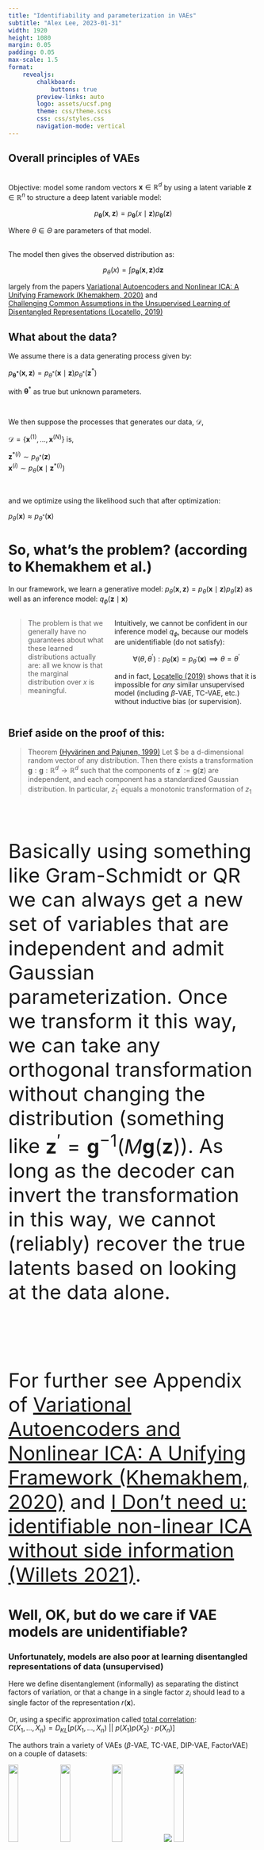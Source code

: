 ```yaml
---
title: "Identifiability and parameterization in VAEs"
subtitle: "Alex Lee, 2023-01-31"
width: 1920
height: 1080
margin: 0.05
padding: 0.05
max-scale: 1.5
format:
    revealjs:
        chalkboard:
            buttons: true
        preview-links: auto
        logo: assets/ucsf.png
        theme: css/theme.scss
        css: css/styles.css
        navigation-mode: vertical
---
```




## Overall principles of VAEs 
  
<br>
Objective: model some random vectors $\mathbf{x}  \in \mathbb{R}^d$ by using a latent variable $\mathbf{z} \in \mathbb{R}^n$ to structure a deep latent variable model:

$$p_\mathbf{\theta}(\mathbf{x}, \mathbf{z}) = p_\mathbf{\theta}(x \mid\mathbf{z})p_\mathbf{\theta}(\mathbf{z})$$  

::: {.centered}
Where $\theta \in \Theta$ are parameters of that model.  

<br> 
The model then gives the observed distribution as: 
:::

$$p_\theta(x) = \int p_{\mathbf{\theta}}(\mathbf{x}, \mathbf{z}) \mathrm{d}\mathbf{z}$$

::: {.footer}
largely from the papers [Variational Autoencoders and Nonlinear ICA: A Unifying 
Framework (Khemakhem, 2020)](https://arxiv.org/abs/1907.04809) and  
[Challenging Common Assumptions in the Unsupervised Learning of Disentangled Representations (Locatello, 2019)](https://arxiv.org/abs/1811.12359)
:::


## What about the data?

::: {font-size=2.5rem}

::: {.centered}
We assume there is a data generating process given by:  

$p_{\mathbf{\theta^\ast}}(\mathbf{x}, \mathbf{z}) = p_{\theta^\ast}(\mathbf{x}\mid\mathbf{z}) p_{\theta^\ast}(\mathbf{z}^\ast)$  

with $\mathbf{\theta}^\ast$ as true but unknown parameters.  

<br>

We then suppose the processes that generates our data, $\mathcal{D}$,

$\mathcal{D} = \{\mathbf{x}^{(1)}, ..., \mathbf{x}^{(\mathit{N})}\}$ is,  


$\mathbf{z}^{\ast(i)} \sim p_{\theta^\ast}(\mathbf{z})$  
$\mathbf{x}^{(i)} \sim p_{\theta} (\mathbf{x} \mid \mathbf{z}^{\ast(i)})$  
  
  
<br> 


and we optimize using the likelihood such that after optimization:  

$p_{\theta}(\mathbf{x}) \approx p_{\theta^{\ast}}(\mathbf{x})$

:::
:::

# So, what's the problem? (according to Khemakhem et al.)

::: {.centered}
In our framework, we learn a generative model:  $p_\theta (\mathbf{x}, \mathbf{z}) = p_\theta (\mathbf{x} \mid \mathbf{z}) p_\theta (\mathbf{z})$
as well as an inference model:  $q_\phi (\mathbf{z} \mid \mathbf{x})$
:::


::: {.columns}

::: {.column width="40%" .fragment fragment-index=1}
> The problem is that we generally have no guarantees about what these learned distributions actually are: all we know is that the marginal distribution over $x$ is meaningful.
:::

::: {.column width="60%" text-align="center" justify-content="center"}

<div class="fragment" data-fragment-index=2>
Intuitively, we cannot be confident in our inference model $q_\phi$, because our models are unidentifiable (do not satisfy): 

$$\forall(\theta, \theta^{\prime}) : p_\theta(\mathbf{x}) = p_{\theta^\prime} (\mathbf{x}) \implies \theta = \theta^{\prime} $$
</div>

<div class="fragment" data-fragment-index=3>
and in fact, [Locatello (2019)](https://arxiv.org/pdf/1811.12359.pdf) shows that it is impossible for *any* similar unsupervised model (including $\beta$-VAE, TC-VAE, etc.)
without inductive bias (or supervision).
</div>

:::
:::

## Brief aside on the proof of this: {font-size="2rem"}

> Theorem [(Hyvärinen and Pajunen, 1999)](https://doi.org/10.1016/S0893-6080(98)00140-3)
Let $\mathbf{z} be a d-dimensional random vector of any distribution. Then there exists a transformation $\mathbf{g}: \mathbf{g}: \mathbb{R}^d \rightarrow \mathbb{R}^d$
such that the components of $\mathbf{z}^{\prime} := \mathbf{g}(\mathbf{z})$ are independent, and each component has a standardized Gaussian distribution. In particular, 
$z_{1}^{\prime}$ equals a monotonic transformation of $z_1$

 
<div style="font-size: 2.5rem;"> 

<br>
Basically using something like Gram-Schmidt or QR we can always get a new set of variables that are independent and admit Gaussian parameterization. Once we transform 
it this way, we can take any orthogonal transformation without changing the distribution (something like $\mathbf{z}^{\prime} = \mathbf{g}^{-1}(M\mathbf{g}(\mathbf{z})$). 
As long as the decoder can invert the transformation in this way, we cannot (reliably) recover the true latents based on looking at the data alone.  

<br>

For further see Appendix of [Variational Autoencoders and Nonlinear ICA: A Unifying Framework (Khemakhem, 2020)](https://arxiv.org/abs/1907.04809) and [I Don't need u: identifiable non-linear ICA without side information (Willets 2021)](https://arxiv.org/abs/2106.05238).

</div>

# Well, OK, but do we care if VAE models are unidentifiable?
<h3> Unfortunately, models are also poor at learning disentangled representations of data (unsupervised) </h3>  

<div class="r-stack">
<div class="fragment fade-in-then-out">
Here we define disentanglement (informally) as separating the distinct factors of variation, or that a change in a single factor $z_i$ should lead to a single factor of the representation $r(\mathbf{x})$.
<br> <br>
Or, using a specific approximation called <u>total correlation</u>:<br> $C(X_1, ..., X_n) = D_{KL} [p(X_1, ..., X_n)\ ||\ p(X_1)p(X_2) \cdot p(X_n)]$
</div>

<div class="fragment fade-in-then-out">
The authors train a variety of VAEs ($\beta$-VAE, TC-VAE, DIP-VAE, FactorVAE) on a couple of datasets: 

<div class="display: flex; flex-direction: row; max-width: 300rem; width: 300rem; margin: auto">

<img src="https://i.imgur.com/shVORrA.jpg" style="height: 20%; width: 20%">
<img src="https://i.imgur.com/IxZn6Ao.jpg" style="height: 20%; width: 20%">
<img src="https://i.imgur.com/JGmPDa6.jpg" style="height: 20%; width: 20%">
<img src="assets/3dshapes.gif">
<img src="https://i.imgur.com/GWN0sx9.jpg" style="height: 20%; width: 20%">
<p>
Note that each of these has as "labels" the ground-truth factors of variation.
</p>
</div>

</div>


<div class="fragment fade-in" style="text-align: center">
$C(X_1, ..., X_n) = D_{KL} [p(X_1, ..., X_n)\ ||\ p(X_1)p(X_2) \cdot p(X_n)]$

<div style="display: flex; flex-direction: row">

<div style="margin: 0; padding: 0">
<img src="assets/tc-exp.png" style="width: 150%; height: 150%; max-width: 138%; max-height: 138%; position: relative; left: -15rem">
</div>

<div style="margin: 0; padding: 0; font-size: 2rem; max-width: 44rem; display: flex; align-items; position: relative; left: 10rem">
<br>

<ul style="position: relative; top: 2rem; font-size: 2.5rem">
<li> as regularization goes up (think of $\beta$-VAE), $z$ are disentangled--but only with random sampling
<li> however, the correlation actually increases when we select the average representation (as we often do)</li>
<li> disentanglement mildly correlates with downstream accuracy </li>
</ul>
</div>


</div>

</div>

</div>

# What is to be done about this?
<h3>The authors of <a href="https://arxiv.org/abs/1907.04809">Khemakhem (2020)</a> actually show that with supervision, we can have identifiability</h3>

<div>

<br>

<p style="font-size: 32rem"> We utilize a new variable, $\mathbf{u}$, to enforce conditional independency of $\mathbf{z}$ with a new model where:

$$
p_\theta(\mathbf{x}, \mathbf{z}\mid \mathbf{u}) = p_f(\mathbf{x} \mid \mathbf{z}) p_\phi(\mathbf{z} \mid \mathbf{u})
$$

<span class="fragment">
this model forms a Bayes net: $\mathbf{u} \rightarrow \mathbf{z} \rightarrow \mathbf{x}$
and here, $\theta$ and $\phi$ are identifiable up to permutations and scaling--unless $\mathbf{z}$ are Gaussian with only scale parameters.
</span>


<div class="r-stack">
<div class="fragment fade-in-then-out">

The likelihood is:
$$
\mathbf{E}_{q_{\phi}(\mathbf{z} \mid \mathbf{x}, \mathbf{u})} [\mathrm{log}\ p_\theta(\mathbf{x}, \mathbf{z} \mid \mathbf{u}) - log_{q_\phi}(\mathbf{z} \mid \mathbf{x}, \mathbf{u})]
$$
</div>

<div class="fragment fade-in">
which can be rewritten: $\mathrm{log}\ p_\theta(\mathbf{x} \mid \mathbf{u}) - \mathrm{KL}(q_\phi(\mathbf{z} \mid \mathbf{x}, \mathbf{u})\ ||\ p_\theta(\mathbf{z} \mid \mathbf{x}, \mathbf{u}))$

</div>
</div>


</p>

</div>

# The salient fact here is that $\mathbf{u}$ provides the unmixing of $\mathbf{z}$
<h3> So, then, what is the right variable $\mathbf{u}$ to condition on, and how should we do it? </h3>

There's a rapidly developing literature in this area, but these two papers present different ideas about this: 

<div style="text-align: center;">
<div class="r-stack" style="">

<div class="fragment fade-in-then-out" style="padding: 0; margin: 0">
<img src="assets/causal-shift.png" style="height: 80%; width: 80%; max-width: 150%; max-height: 150%">
</div>

<div class="fragment fade-in" style="padding: 0; margin: 0">
<img src="assets/clap.png" style="height: 80%; width: 80%; max-width: 150%; max-height: 150%">
</div>

</div>
</div>

# <a href="https://arxiv.org/abs/2211.03553">Lopez et al.</a> study Perturb-seq analysis with a link to causal learning
<h3> The idea is to integrate the idea of <a href="https://arxiv.org/abs/2207.07732">sparse mechanism shift:</a> </h3>

<div>
<div style="margin:0;padding:0; text-align: center">
<span> which says each perturbation only affects a few mechanisms (latents). </span>
</div>

<br> <br>
The idea is to model this using a sparse a bipartite graph, $G^a = ([K], [p], E)$, where $E$ are edges, $[p]$ the number of latents, and $[K]$ denotes the set of perturbations.
<br>
<br>
<div style="text-align:center">
note: instead of $\mathbf{u}$ as the supervising / conditional variable, now we are using $\mathbf{a}$
</div>
<br> <br>

</div>

# To do this, we modify the normal scVI VAE with a spike-and-slab prior:

:::: {.columns}

::: {.column width="70%"}
$$
z_i\ \mid\ a \sim \gamma_i^a\mathrm{Normal}(\mu_i^a, 1) + (1 - \gamma_i^a)\mathrm{Normal}(0,1),\ \mathbf{z} \in \mathbb{R}^d
\\
\pi_i^a \sim \mathrm{Beta}(1, K)
\\
\gamma_i^a \sim \mathrm{Bernoulli}(\pi_i^a), 
$$

:::: {.columns}

::: {.column width="50%"}
<img src="assets/mask.png" style="height: 100%; width: 100%">
:::

::: {.column width="10%"}
:::

::: {.column width="30%"}
<br>
The dotted lines indicate the $\pi_i^a$'s learned by the model.
:::

::::

:::

::: {.column width="10%"}
<!-- empty column to create gap -->
:::

::: {.column width="20%" }
[In practice we use a Gumbel-sigmoid to model the Bernoulli.]{style="font-size: 2.5rem"}
<br> <br> <br>
[This formulation gives a identifiability up to linear transformation--stronger than before]{style="font-size: 2.5rem"}
:::

::::

# This model performs well in simulations of single-cell data
<h3> The authors simulate data with this sparse mechanism and try to see if the right $\pi_i^a$ are learned</h3>

<div>
<div style="text-align: center">
<img src="assets/simulations.png" style="width: 100%; height: 100%">
</div>

<p> Models were mixed with a small neural network--so I suppose OK that the F1 is quite low-and in general, the iVAE and sVAE were modified in
ways that are not exactly correspondent to the original framing to accomodate comparison </p>
</div>

::: {.footer}
Interventional NLL means transfer learning on a subset of held-out data
:::

# Analysis on <a href="https://www.ncbi.nlm.nih.gov/pmc/articles/PMC9380471/">Replogle (2022) datasets</a>
<h3> </h3>

:::: {.columns}

::: {.column width="60%"}
<img src="https://www.ncbi.nlm.nih.gov/pmc/articles/PMC9380471/bin/nihms-1812939-f0001.jpg" style="width: 80%; height: 80%; position: relative; left: -10rem">
:::

::: {.column width="30%"}
<img src="assets/replogle.png" style="width: 180%; height: 180%; max-width: 180%; max-height: 180%; position: relative; left: -20rem">

<div style="max-width: 800px">
Interventional NLL is highest for sVAE+ on transfer learning task

<br>
Hold out sets were defined by manual clustering of perturbations
</div>
:::

::::

# Conclusions and caveats

<ul>
<li> $\mathrm{Beta}$ distribution may not be coded correctly in the reference implementation (doesn't seem to incorporate $[K]$)</li>
<li> Seems like overall model does well at recovering sparse-shift simulated data--does this match biology?</li>
<li> What are ways to better validate this sort of model? Known gene lists or TF-target lists? </li>
<li> Logits for $\pi_i^a$ are scalar values that are optimized; can we use other models / methods to parameterize more flexibly?</li>
<li> How to interpret $z$'s? Paper used post-hoc methods but not LDVAE variants; are there other ways? </li>
</ul>

# Taeb et al. focus on interpretability and predictive accuracy
<h3> Assumption: $\mathbf{z}$ can be partitioned into two parts in to an "anti-causal" model:</h3>


<br>

:::: {.columns}

::: {.column width="60%"}
<img src="assets/taeb-1a.png" style="width: 85%; height: auto; position: relative; top: -90px; left: 0rem;">
:::

::: {.column width="40%"}
<br>
<br>
$\mathbf{z}_c$ and $\mathbf{z}_s$, where $s$ denotes "style" features and $c$ denotes "core" features--only core features are relevant for prediction.
:::

::::

# We also set assumptions on the covariance structure of $\mathbf{z}$

$$
\mathbf{X} = f^\star(\mathbf{Z}), \mathrm{where}\ \epsilon \perp\kern-5pt\perp \mathbf{Z}, \mathbf{Y} 
\\
\mathbf{Z}\mid\mathbf{Y} = y \sim \mathcal{N}
\Biggl(
\begin{pmatrix}
\mu_y \\
\mu
\end{pmatrix},
\begin{pmatrix}
D_y^\star & 0 \\
0 & G^\star
\end{pmatrix}
\Biggr),\ D_y^\star\ \mathrm{diagonal}
$$

Which basically gives the factorized posterior for $D_y^\star$ that we are used to and lets the style features have an arbitrary structure.

In this model we also get identifiability up to scaling and permutation (less strong than sVAE+).


# This model has a very different architecture, with two portions

<div style="display: flex; flex-direction: row">

<div style="margin: 0; padding: 0">
<img src="assets/clap-arch.png" style="width: 170%; height: 170%; max-width: 170%; max-height: 170%; position: relative; left: -5rem">
</div>

<div class="r-stack">
<div style="margin: 0; padding: 0; max-width: 60rem; position: relative; left: 30rem; " class="fragment fade-out">

<p style="position: relative; top: 2rem;">
<br>
There are two encoders:

<ul>
<li> $\phi_{cl}$, which sees $\mathbf{Y}$ directly during training</li>
<li> $\phi_p$, which only sees $\mathbf{X}$</li>
</ul>
<br>
And two decoders:
<ul>
<li> $f$, which actually is used <u>twice</u> every forward pass, once for each set of $\mathbf{z}$</li>
<li> $\phi$, which simply outputs $\hat{y}$</li>
</ul>

</p>
</div>

<div class="fragment fade-in" style="margin: 0; padding: 0; max-width: 60rem; position: relative; left: 30rem; ">
<br> <br>
The actual loss then is $\mathcal{L} = \mathcal{L}_{cl} + \mathcal{L}_{p} - \lambda_n\rho$ 

<ul>
<li> $\mathcal{L}_{cl}$ (which is actually two terms, $f(\phi^p(\mathbf{x}))$ and $f(\phi^{cl}(\mathbf{x}))$ which helps the $\mathbf{z}$ converge together and causes "concept learning" </li>
<li> $\lambda\rho$ is a group sparsity penalty on the decoder and encoder, separately</li>
</ul>
</div>

</div>


</div>

# Interpretability is provided in form of latent traversal inspection

<div style="display: flex; flex-direction: row">

<div style="margin: 0; padding: 0">
<img src="assets/clap-traversal.png" style="width: 170%; height: 170%; max-width: 170%; max-height: 170%; position: relative; left: -5rem">
</div>

<div style="margin: 0; padding: 0; max-width: 60rem; position: relative; left: 30rem; " class="fragment fade-out">
<br>
For a given data point, posterior mean is computed and then data points around the source are decoded.

<br>
Global vs local weights are from the model or from the data.
<img src="assets/global-local.png" style="height: auto; width: 100%">
</div>

</div>

# Accuracy is high (>99%) but traversals not incredibly convincing


<div style="display: flex; flex-direction: row">

<div style="margin: 0; padding: 0">
<img src="assets/vis1.png" style="width: 170%; height: 170%; max-width: 170%; max-height: 170%; position: relative; left: -5rem">
</div>

<div style="margin: 0; padding: 0; max-width: 50rem; position: relative; left: 30rem; " class="">
<br>
Regularization is also very important; without $\lambda$ model seems to be more likely to have low-variance / unimportant dimensions.
<br>
<br>
In addition, for the datasets shown (Shapes3D and MPI3D) there are many labels--performance and ability to recover meaningful variables decreases with number of labels provided 
</div>

</div>

# Exploration on chest x-ray dataset
<h4>Dataset has 14 classes; performs at least as well as comparator model (~90% accuracy) </h4>
<div style="display: flex; flex-direction: row">

<div style="margin: 0; padding: 0">
<img src="assets/chestxray.png" style="width: 170%; height: 170%; max-width: 105%; max-height: 105%; position: relative; left: -10rem; top: -2rem">
</div>

<div style="margin: 0; padding: 0; max-width: 60rem; position: relative; left: -3rem; " >
<br>

Local vs global weights seem to have some overall relevance for classification (Lung shape feature)
<br> <br>
CCVAE does not seem to produce as disentangled features
<br> <br>
Authors speculate that low resolution in output images is due to decoder fidelity

</div>

</div>

# Caveats and takeaways

<ul>
<li> Novel decoder / prediction architecture has clear utility </li>
<li> Unclear how poor performance would be with different types of supervision</li>
<li> Authors comment various ground-truth features change jointly within traversal -- maybe a way in which sVAE+ is probably better</li>
<li> Would be interesting to use scRNA-seq gene coexpression to interpret $\mathbf{z}$</li>
<li> Not clear if every prediction target has its own $\phi$ model</li>
</ul>

# Conclusions:
<br>

For iVAE, the message was really about conditional independence of $\mathbf{u}$ and $\mathbf{z}$, with no direct parameterization of $\mathbf{z}\mid\mathbf{x}$

<br>
For sVAE+, we have a very different overall interpretation, where the main message is not so much conditional independence but sparse association of treatments and factors
<br>  <br>
Then, for CLAP the method is much more focused on interpretability, and the anticausal model plays a strong role